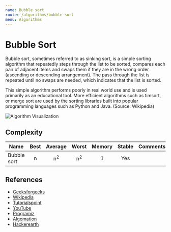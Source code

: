 ```yaml
---
name: Bubble sort
route: /algorithms/bubble-sort
menu: Algorithms
---
```


# Bubble Sort

Bubble sort, sometimes referred to as sinking sort, is a simple sorting
algorithm that repeatedly steps through the list to be sorted, compares each
pair of adjacent items and swaps them if they are in the wrong order (ascending
or descending arrangement). The pass through the list is repeated until no swaps
are needed, which indicates that the list is sorted.

This simple algorithm performs poorly in real world use and is used primarily as
an educational tool. More efficient algorithms such as timsort, or merge sort
are used by the sorting libraries built into popular programming languages such
as Python and Java. (Source: Wikipedia)

![Algorithm Visualization](https://upload.wikimedia.org/wikipedia/commons/c/c8/Bubble-sort-example-300px.gif)

## Complexity

| Name        | Best |    Average    |     Worst     | Memory | Stable | Comments |
| ----------- | :--: | :-----------: | :-----------: | :----: | :----: | :------- |
| Bubble sort |  n   | n<sup>2</sup> | n<sup>2</sup> |   1    |  Yes   |          |

## References

- [Geeksforgeeks](https://www.geeksforgeeks.org/bubble-sort/)
- [Wikipedia](https://en.wikipedia.org/wiki/Bubble_sort)
- [Tutorialspoint](https://www.tutorialspoint.com/data_structures_algorithms/bubble_sort_algorithm.htm)
- [YouTube](https://www.youtube.com/watch?v=6Gv8vg0kcHc&ab_channel=HackerRank)
- [Programiz](https://www.programiz.com/dsa/bubble-sort)
- [Algomation](http://www.algomation.com/player?algorithm=58b307b11adc730400031082)
- [Hackerearth](https://www.hackerearth.com/practice/algorithms/sorting/bubble-sort/tutorial/)
